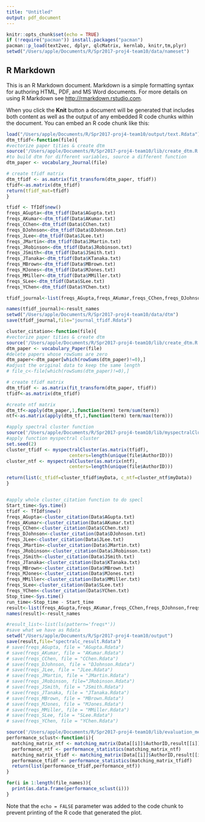 ```yaml
---
title: "Untitled"
output: pdf_document
---
```


```r
knitr::opts_chunk$set(echo = TRUE)
if (!require("pacman")) install.packages("pacman")
pacman::p_load(text2vec, dplyr, qlcMatrix, kernlab, knitr,tm,plyr)
setwd("/Users/apple/Documents/R/Spr2017-proj4-team10/data/nameset")
```

## R Markdown

This is an R Markdown document. Markdown is a simple formatting syntax for authoring HTML, PDF, and MS Word documents. For more details on using R Markdown see <http://rmarkdown.rstudio.com>.

When you click the **Knit** button a document will be generated that includes both content as well as the output of any embedded R code chunks within the document. You can embed an R code chunk like this:

```r
load("/Users/apple/Documents/R/Spr2017-proj4-team10/output/text.Rdata")
dtm_tfidf<-function(file){
#vectorize paper tities & create dtm
source('/Users/apple/Documents/R/Spr2017-proj4-team10/lib/create_dtm.R')
#to build dtm for different variables, source a different function
dtm_paper <- vocabulary_Journal(file)

# create tfidf matrix
dtm_tfidf <- as.matrix(fit_transform(dtm_paper, tfidf))
tfidf<-as.matrix(dtm_tfidf)
return(tfidf_mat=tfidf)
}

tfidf <- TfIdf$new()
freqs_AGupta<-dtm_tfidf(Data$AGupta.txt)
freqs_AKumar<-dtm_tfidf(Data$AKumar.txt)
freqs_CChen<-dtm_tfidf(Data$CChen.txt)
freqs_DJohnson<-dtm_tfidf(Data$DJohnson.txt)
freqs_JLee<-dtm_tfidf(Data$JLee.txt)
freqs_JMartin<-dtm_tfidf(Data$JMartin.txt)
freqs_JRobinson<-dtm_tfidf(Data$JRobinson.txt)
freqs_JSmith<-dtm_tfidf(Data$JSmith.txt)
freqs_JTanaka<-dtm_tfidf(Data$KTanaka.txt)
freqs_MBrown<-dtm_tfidf(Data$MBrown.txt)
freqs_MJones<-dtm_tfidf(Data$MJones.txt)
freqs_MMiller<-dtm_tfidf(Data$MMiller.txt)
freqs_SLee<-dtm_tfidf(Data$SLee.txt)
freqs_YChen<-dtm_tfidf(Data$YChen.txt)

tfidf_journal<-list(freqs_AGupta,freqs_AKumar,freqs_CChen,freqs_DJohnson,freqs_JLee,freqs_JMartin,freqs_JRobinson,freqs_JSmith,freqs_JTanaka,freqs_MBrown,freqs_MJones,freqs_MMiller,freqs_SLee,freqs_YChen)

names(tfidf_journal)<-result_names
setwd("/Users/apple/Documents/R/Spr2017-proj4-team10/data/dtm")
save(tfidf_journal,file="journal_tfidf.Rdata")
```



```r
cluster_citation<-function(file){
#vectorize paper tities & create dtm
source('/Users/apple/Documents/R/Spr2017-proj4-team10/lib/create_dtm.R')
dtm_paper <- vocabulary_Paper(file)
#delete papers whose rowSums are zero
dtm_paper<-dtm_paper[which(rowSums(dtm_paper)!=0),]
#adjust the original data to keep the same length
# file_c<-file[which(rowSums(dtm_paper)!=0),]

# create tfidf matrix
dtm_tfidf <- as.matrix(fit_transform(dtm_paper, tfidf))
tfidf<-as.matrix(dtm_tfidf)

#create ntf matrix
dtm_tf<-apply(dtm_paper,1,function(term) term/sum(term))
ntf<-as.matrix(apply(dtm_tf,1,function(term) term/max(term)))

#apply spectral cluster function
source('/Users/apple/Documents/R/Spr2017-proj4-team10/lib/myspectralCluster.R')
#apply function myspectral cluster
set.seed(2)
cluster_tfidf <- myspectralCluster(as.matrix(tfidf), 
                       centers=length(unique(file$AuthorID)))
cluster_ntf <- myspectralCluster(as.matrix(ntf), 
                       centers=length(unique(file$AuthorID)))

return(list(c_tfidf=cluster_tfidf$myData, c_ntf=cluster_ntf$myData))
}


#apply whole cluster_citation function to do specl
Start_time<-Sys.time()
tfidf <- TfIdf$new()
freqs_AGupta<-cluster_citation(Data$AGupta.txt)
freqs_AKumar<-cluster_citation(Data$AKumar.txt)
freqs_CChen<-cluster_citation(Data$CChen.txt)
freqs_DJohnson<-cluster_citation(Data$DJohnson.txt)
freqs_JLee<-cluster_citation(Data$JLee.txt)
freqs_JMartin<-cluster_citation(Data$JMartin.txt)
freqs_JRobinson<-cluster_citation(Data$JRobinson.txt)
freqs_JSmith<-cluster_citation(Data$JSmith.txt)
freqs_JTanaka<-cluster_citation(Data$KTanaka.txt)
freqs_MBrown<-cluster_citation(Data$MBrown.txt)
freqs_MJones<-cluster_citation(Data$MJones.txt)
freqs_MMiller<-cluster_citation(Data$MMiller.txt)
freqs_SLee<-cluster_citation(Data$SLee.txt)
freqs_YChen<-cluster_citation(Data$YChen.txt)
Stop_time<-Sys.time()
run_time<-Stop_time - Start_time
result<-list(freqs_AGupta,freqs_AKumar,freqs_CChen,freqs_DJohnson,freqs_JLee,freqs_JMartin,freqs_JRobinson,freqs_JSmith,freqs_JTanaka,freqs_MBrown,freqs_MJones,freqs_MMiller,freqs_SLee,freqs_YChen)
names(result)<-result_names

#result_list<-list(ls(pattern='freqs*'))
#save what we have as Rdata
setwd("/Users/apple/Documents/R/Spr2017-proj4-team10/output")
save(result,file="spectralc_result.Rdata")
# save(freqs_AGupta, file = "AGupta.Rdata")
# save(freqs_AKumar, file = "AKumar.Rdata")
# save(freqs_CChen, file = "CChen.Rdata")
# save(freqs_DJohnson, file = "DJohnson.Rdata")
# save(freqs_JLee, file = "JLee.Rdata")
# save(freqs_JMartin, file = "JMartin.Rdata")
# save(freqs_JRobinson, file="JRobinson.Rdata")
# save(freqs_JSmith, file = "JSmith.Rdata")
# save(freqs_JTanaka, file = "JTanaka.Rdata")
# save(freqs_MBrown, file = "MBrown.Rdata")
# save(freqs_MJones, file = "MJones.Rdata")
# save(freqs_MMiller, file = "MMiller.Rdata")
# save(freqs_SLee, file = "SLee.Rdata")
# save(freqs_YChen, file = "YChen.Rdata")


```

```r
source('/Users/apple/Documents/R/Spr2017-proj4-team10/lib/evaluation_measures.R')
performance_sclust<-function(i){
  matching_matrix_ntf <- matching_matrix(Data[[i]]$AuthorID,result[[i]]$c_ntf)
  performance_ntf <- performance_statistics(matching_matrix_ntf)
  matching_matrix_tfidf <- matching_matrix(Data[[i]]$AuthorID,result[[i]]$c_tfidf)
  performance_tfidf <- performance_statistics(matching_matrix_tfidf)
  return(list(performance_tfidf,performance_ntf))
}

for(i in 1:length(file_names)){
  print(as.data.frame(performance_sclust(i)))
}

```

Note that the `echo = FALSE` parameter was added to the code chunk to prevent printing of the R code that generated the plot.
